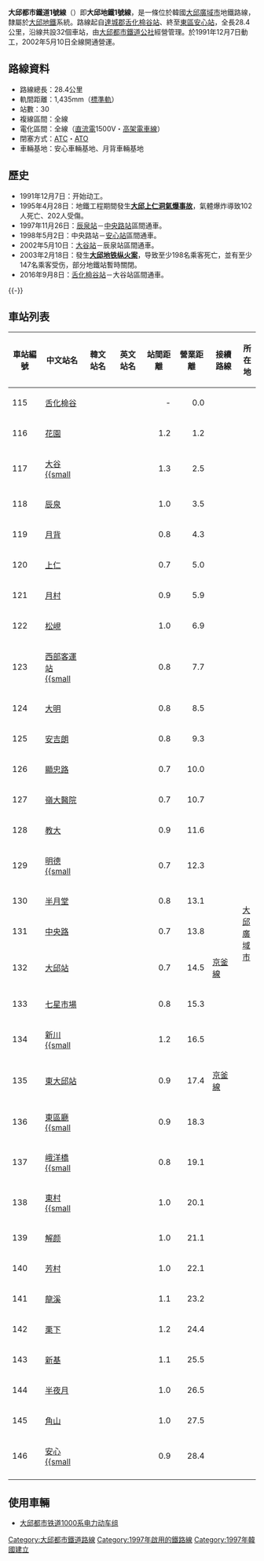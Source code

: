 {{NoteTA |G1=Railway}}
{{Infobox rail line
| box_width     = 22em
| color         = {{韓國鐵道路線色|DT|1}}
| color2        = 
| name          = 大邱都市鐵道1號線
| native_name   = 
| logo          = [[File:South_Korea_subway_logo.svg|x40px]] [[File:Daegu_Metro_Line_1.svg|x40px]]
| logo_alt      = 
| image         = [[File:Daegu_subway_line1.jpg|265px]]
| image_width   = 
| image_alt     = 
| caption       = 月背車輛事業所拍攝的111編組列車
| type          = [[城市軌道交通|城市軌道交通]]
| system        = [[大邱都市鐵道|大邱都市鐵道]]
| status        = 營運中
| locale        = 
| start         = [[舌化椧谷站|舌化椧谷站]]
| end           = [[安心站|安心站]]
| stations      = 32
| routes        = 
| daily_ridership = 290,522人次（2021年）
| open          = 1997年11月26日
| close         = 
| owner         = [[大邱廣域市|大邱廣域市]]
| operator      = [[大邱都市鐵道公社|大邱都市鐵道公社]]
| character     = 
| depot         = 
| stock         = 
| linelength_km = 
| linelength    = 28.4公里
| tracklength_km= 
| tracklength   = 
| tracks        = [[複線鐵路|雙軌]]
| gauge         = 1,435毫米
| load_gauge    = 
| minradius     = 
| routenumber   = 
| linenumber    = 
| electrification = 直流電 1,500伏特
| speed_km/h    = 
| speed         = 80公里／每小時
| elevation_m   = 
| elevation     = 
| website       = 
| map           = 
| map_state     = collapsed
}}
{{Infobox Korean name
|hangul = 대구 도시철도 1호선
|hanja  = 大邱 都市鐵道 1號線
|rr     = Daegu Doshicheoldo Ilhoseon
|mr     = Taegu Toshich'ŏldo Ilhosŏn
}}
{{大邱都市鐵道1號線RDT}}
'''大邱都市鐵道1號線'''（{{kor|諺=대구 도시철도 1호선|漢=大邱 都市鐵道 1號線|羅=Daegu Doshicheoldo il hoseon|f=y}}）即'''大邱地鐵1號線'''，是一條位於韓國[[大邱廣域市|大邱廣域市]]地鐵路線，隸屬於[[大邱地鐵|大邱地鐵]]系統。路線起自[[達城郡|達城郡]][[舌化椧谷站|舌化椧谷站]]、終至[[東區_(大邱)|東區]][[安心站|安心站]]，全長28.4公里，沿線共設32個車站，由[[大邱都市鐵道公社|大邱都市鐵道公社]]經營管理。於1991年12月7日動工，2002年5月10日全線開通營運。

== 路線資料 ==
*路線總長：28.4公里
*軌間距離：1,435mm（[[標準軌|標準軌]]）
*站數：30
*複線區間：全線
*電化區間：全線（[[直流電|直流電]]1500V・[[高架電車線|高架電車線]]）
*閉塞方式：[[列車自動控制系統|ATC]]・[[列車自動運行裝置|ATO]]
*車輛基地：安心車輛基地、月背車輛基地

== 歷史 ==
*1991年12月7日：开始动工。
*1995年4月28日：地鐵工程期間發生'''[[大邱上仁洞氣爆事故|大邱上仁洞氣爆事故]]'''，氣體爆炸導致102人死亡、202人受傷。
*1997年11月26日：[[辰泉站|辰泉站]]－[[中央路站_(大邱)|中央路站]]區間通車。
*1998年5月2日：中央路站－[[安心站|安心站]]區間通車。
*2002年5月10日：[[大谷站_(大邱)|大谷站]]－辰泉站區間通車。
*2003年2月18日：發生'''[[大邱地铁纵火案|大邱地铁纵火案]]'''，导致至少198名乘客死亡，並有至少147名乘客受伤，部分地鐵站暫時關閉。
*2016年9月8日：[[舌化椧谷站|舌化椧谷站]]－大谷站區間通車。

{{-}}
== 車站列表 ==
{| class="wikitable" style="text-align: center;"
|- style="border-bottom: solid 0.25em {{韓國鐵道路線色|DT|1}};"
! 車站編號
! 中文站名
! 韓文站名
! 英文站名
! 站間距離
! 營業距離
! 接續路線
! colspan="2" | 所在地
|-
! 115
| [[舌化椧谷站|舌化椧谷]]
| {{lang|ko|설화명곡}}
| {{lang|en|Seolhwa·Myeonggok}}
| align="right"| -
| align="right"| 0.0
| 
| rowspan="33" style="width: 1.2em;" | [[大邱廣域市|大邱廣域市]]
| rowspan="2" | [[達城郡|達城郡]]
|-
! 116
| [[花園站_(大邱)|花園]]
| {{lang|ko|화원}}
| {{lang|en|Hwawon}}
| align="right" | 1.2
| align="right" | 1.2
|
|-
! 117
| [[大谷站_(大邱)|大谷<br>{{small]]
| {{lang|ko|대곡<br>{{small|（정부대구청사）}}}}
| {{lang|en|Daegok}}<br>{{small|（Central Gov’t Office-Daegu）}}
| align="right" | 1.3
| align="right" | 2.5
|
| rowspan="6" | [[達西區|達西區]] 
|-
! 118
| [[辰泉站|辰泉]]
| {{lang|ko|진천<br>{{small|（보강병원）}}}}
| {{lang|en|Jincheon}}
| align="right" | 1.0
| align="right" | 3.5
|
|-
! 119
| [[月背站|月背]]
| {{lang|ko|월배}}
| {{lang|en|Wolbae}}
| align="right" | 0.8
| align="right" | 4.3
| 
|-
! 120
| [[上仁站|上仁]]
| {{lang|ko|상인<br>{{small|（대구보훈병원）}}}}
| {{lang|en|Sangin}}
| align="right" | 0.7
| align="right" | 5.0
|
|-
! 121
| [[月村站|月村]]
| {{lang|ko|월촌}}
| {{lang|en|Wolchon}}
| align="right" | 0.9
| align="right" | 5.9
|
|-
! 122
| [[松峴站|松峴]]
| {{lang|ko|송현<br>{{small|（참조은병원）}}}}
| {{lang|en|Songhyeon}}
| align="right" | 1.0
| align="right" | 6.9
|
|-
! 123
| [[西部客運站|西部客運站<br>{{small]]
| {{lang|ko|서부정류장<br>{{small|（관문시장）}}}}
| {{lang|en|Seobu Bus Terminal}}<br>{{small|（Gwanmun Market）}}
| align="right" | 0.8
| align="right" | 7.7
| 
| rowspan="6" | [[南区_(大邱广域市)|南區]] 
|-
! 124
| [[大明站|大明]]
| {{lang|ko|대명}}
| {{lang|en|Daemyeong}}
| align="right" | 0.8
| align="right" | 8.5
|
|-
! 125
| [[安吉朗站|安吉朗]]
| {{lang|ko|안지랑<br>{{small|（대구가톨릭대학교병원）}}}}
| {{lang|en|Anjirang}}
| align="right" | 0.8
| align="right" | 9.3
|
|-
! 126
| [[顯忠路站|顯忠路]]
| {{lang|ko|현충로}}
| {{lang|en|Hyeonchungno}}
| align="right"| 0.7
| align="right"| 10.0
|
|-
! 127
| [[嶺大醫院站|嶺大醫院]]
| {{lang|ko|영대병원<br>{{small|（영남이공대학교）}}}}
| {{lang|en|Yeungnam University Hospital}}
| align="right" | 0.7
| align="right" | 10.7
|
|-
! 128
| [[教大站_(大邱)|教大]]
| {{lang|ko|교대}}
| {{lang|en|National University of Education}}
| align="right" | 0.9
| align="right" | 11.6
|
|-
! 129
| [[明德站_(大邱)|明德<br>{{small]]
| {{lang|ko|명덕<br>{{small|（2·28민주운동기념회관）}}}}
| {{lang|en|Myeongdeok}}<br>{{small|（2·28 Democracy Movement Hall）}}
| align="right" | 0.7
| align="right" | 12.3
| {{韓國都市鐵道|DG3}}
| rowspan="3" | [[中区_(大邱广域市)|中區]] 
|-
! 130
| [[半月堂站|半月堂]]
| {{lang|ko|반월당<br>{{small|（에필성형외과）}}}}
| {{lang|en|Banwoldang}}
| align="right" | 0.8
| align="right" | 13.1
| {{韓國都市鐵道|DG2}}
|-
! 131
| [[中央路站_(大邱)|中央路]]
| {{lang|ko|중앙로}}
| {{lang|en|Jungangno}}
| align="right" | 0.7
| align="right" | 13.8
|
|-
! 132
| [[大邱站_(大邱地鐵)|大邱站]]
| {{lang|ko|대구역}}
| {{lang|en|Daegu Station}}
| align="right" | 0.7
| align="right" | 14.5
| [[京釜線|京釜線]]
| rowspan="2" | [[北区_(大邱广域市)|北區]] 
|-
! 133
| [[七星市場站|七星市場]]
| {{lang|ko|칠성시장<br>{{small|（유니온병원）}}}}
| {{lang|en|Chilseong Market}}
| align="right" | 0.8
| align="right" | 15.3
|
|-
! 134
| [[新川站_(大邱)|新川<br>{{small]]
| {{lang|ko|신천<br>{{small|（경북대입구）}}}}
| {{lang|en|Sincheon}}<br>{{small|（Gyeongbook National Univ.）}}
| align="right" | 1.2
| align="right" | 16.5
| 
| rowspan="14" | [[东区_(大邱广域市)|東區]] 
|-
! 135
| [[東大邱站_(大邱地鐵)|東大邱站]]
| {{lang|ko|동대구역<br>{{small|（신세계백화점）}}}}
| {{lang|en|Dongdaegu Station}}
| align="right" | 0.9
| align="right" | 17.4
| [[京釜線|京釜線]]<!--<br><span style="color:{{韓國鐵道路線色|DT|EX}}">●</span>{{link-ko|大邱都市鐵道EXCO線|대구 도시철도 엑스코선}}-->
|-
! 136
| [[東區廳站|東區廳<br>{{small]]
| {{lang|ko|동구청<br>{{small|（큰고개）}}}}
| {{lang|en|Dong-gu Office}}<br>{{small|（Keungogae）}}
| align="right" | 0.9
| align="right" | 18.3
| 
|-
! 137
| [[峨洋橋站|峨洋橋<br>{{small]]
| {{lang|ko|아양교<br>{{small|（대구국제공항입구）}}}}
| {{lang|en|Ayanggyo}}<br>{{small|（Daegu Int'l Airport）}}
| align="right" | 0.8
| align="right" | 19.1
|
|-
! 138
| [[東村站|東村<br>{{small]]
| {{lang|ko|동촌<br>{{small|（동촌유원지）}}}}
| {{lang|en|Dongchon}}<br>{{small|（Dongchon Resort）}}
| align="right" | 1.0
| align="right" | 20.1
|
|-
! 139
| [[解颜站|解颜]]
| {{lang|ko|해안}}
| {{lang|en|Haean}}
| align="right" | 1.0
| align="right" | 21.1
|
|-
! 140
| [[芳村站_(大邱)|芳村]]
| {{lang|ko|방촌}}
| {{lang|en|Bangchon}}
| align="right" | 1.0
| align="right" | 22.1
|
|-
! 141
| [[龍溪站_(大邱)|龍溪]]
| {{lang|ko|용계}}
| {{lang|en|Yonggye}}
| align="right" | 1.1
| align="right" | 23.2
|
|-
! 142
| [[栗下站|栗下]]
| {{lang|ko|율하<br>{{small|（항시원외과）}}}}
| {{lang|en|Yulha}}
| align="right" | 1.2
| align="right" | 24.4
|
|-
! 143
| [[新基站|新基]]
| {{lang|ko|신기<br>{{small|（신기한속내과）}}}}
| {{lang|en|Singi}}
| align="right" | 1.1
| align="right" | 25.5
|
|-
! 144
| [[半夜月站|半夜月]]
| {{lang|ko|반야월}}
| {{lang|en|Banyawol}}
| align="right" | 1.0
| align="right" | 26.5
|-
! 145
| [[角山站|角山]]
| {{lang|ko|각산<br>{{small|（속안심내과의원）}}}}
| {{lang|en|Gaksan}}
| align="right" | 1.0
| align="right" | 27.5
| 
|-
! 146
| [[安心站|安心<br>{{small]]
| {{lang|ko|안심<br>{{small|（혁신도시·첨복단지）}}}}
| {{lang|en|Ansim}}<br>{{small|（Innovation City·High-tech Medical Complex）}}
| align="right" | 0.9
| align="right" | 28.4
|
|-
<!--!147
|
| 사복
|
| align="right"| -
| align="right"| -
|
|-
! 148
|
| 경일대&호산대
|
| align="right"| -
| align="right"| -
|
| rowspan="2" style="width: 1.2em;" | [[慶尚北道|慶尚北道]]
| rowspan="2" | [[慶山市|慶山市]]
|-
! 149
| [[河陽站|河陽]]
| {{lang|ko|하양}}
| {{lang|en|Hayang}}
| align="right"| -
| align="right"| -
|
-->
|}

== 使用車輛 ==
*[[大邱都市铁道1000系电力动车组|大邱都市铁道1000系电力动车组]]

{{大邱都市铁道1号线}}
[[Category:大邱都市鐵道路線|Category:大邱都市鐵道路線]]
[[Category:1997年啟用的鐵路線|Category:1997年啟用的鐵路線]]
[[Category:1997年韓國建立|Category:1997年韓國建立]]
